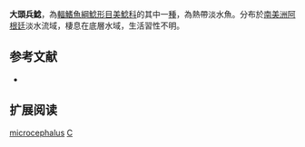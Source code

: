 {{Speciesbox
| name = 大頭兵鯰
| image =  
| image_width = 250px
| image_caption = 
| status = NE
| status_system = IUCN3.1
| genus = Corydoras
| species = microcephalus
| authority = {{le|查爾斯·塔特·里根|Charles Tate Regan|Regan}}, 1912
| synonyms = 
}}

'''大頭兵鯰'''，為[[輻鰭魚綱|輻鰭魚綱]][[鯰形目|鯰形目]][[美鯰科|美鯰科]]的其中一[[種|種]]，為熱帶淡水魚。分布於[[南美洲|南美洲]][[阿根廷|阿根廷]]淡水流域，棲息在底層水域，生活習性不明。

==参考文献==
*{{FishBase_species|genus=Corydoras|species=microcephalus|year=2014|month=11}}

== 扩展阅读 ==
{{refbegin}}
{{wikispecies-inline|Corydoras microcephalus|大頭兵鯰}}
{{refend}}
{{Taxonbar|from=Q5173715}}

[[Category:兵鯰屬|microcephalus]]
[[Category:1912年描述的魚類|C]]